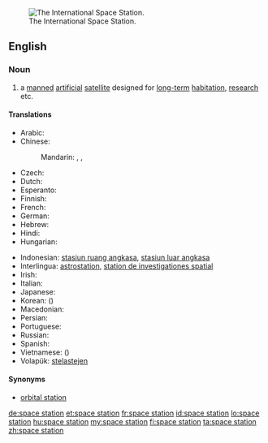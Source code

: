 [[Image:STS-114_view_of_the_ISS_after_undocking.jpg|thumb|right|The International Space Station.]]
==English==

===Noun===
{{wikipedia}}
{{en-noun|head=[[space]] [[station]]}}

# a [[manned]] [[artificial]] [[satellite]] designed for [[long-term]] [[habitation]], [[research]] etc.

====Translations====
{{trans-top|manned artificial satellite}}
* Arabic: {{t-|ar|محطة فضاء|f|tr=muHáttat faDaa'|sc=Arab}}
* Chinese:
*: Mandarin: {{t|cmn|空間站|sc=Hani}}, {{t|cmn|空间站|tr=kōngjiānzhàn|sc=Hani}}, {{t|cmn|太空站|tr=tàikōngzhàn|sc=Hans}}
* Czech: {{t-|cs|vesmírná stanice|f}}
* Dutch: {{t-|nl|ruimtestation|n}}
* Esperanto: {{t-|eo|kosmostacio}}
* Finnish: {{t+|fi|avaruusasema}}
* French: {{t+|fr|station spatiale|f}}
* German: {{t+|de|Raumstation}}
* Hebrew: {{t-|he|תחנת חלל|f|tr=takhanát-khalál}}
* Hindi: {{t-|hi|अंतरिक्ष स्टेशन|tr=antarikṣ sṭēśan|sc=Deva}}
* Hungarian: {{t+|hu|űrállomás}}
{{trans-mid}}
* Indonesian: [[stasiun ruang angkasa]], [[stasiun luar angkasa]]
* Interlingua: [[astrostation]], [[station de investigationes spatial]]
* Irish: {{t-|ga|stáisiún spáis|m}}
* Italian: {{t-|it|stazione spaziale|f}}
* Japanese: {{t-|ja|宇宙ステーション|tr=uchū-sutēshon|sc=Jpan}}
* Korean: {{t-|ko|우주 정거장|tr=uju jeong-geojang|sc=Kore}} ({{t-|ko|宇宙停車場|sc=Kore}})
* Macedonian: {{t-|mk|вселенска станица|f|tr=vsélenska stánica}}
* Persian: {{t-|fa|ایستگاه فضایی|sc=fa-Arab}}
* Portuguese: {{t-|pt|estação de espaço|f}}
* Russian: {{t-|ru|космическая станция|f|tr=kosmíčeskaja stáncija|sc=Cyrl}}
* Spanish: {{t-|es|estación espacial|f}}
* Vietnamese: {{t-|vi|trạm không gian}} ({{t-|vi|站空間}})
* Volapük: [[stelastejen]]
{{trans-bottom}}

====Synonyms====
* [[orbital station]]

[[de:space station]]
[[et:space station]]
[[fr:space station]]
[[id:space station]]
[[lo:space station]]
[[hu:space station]]
[[my:space station]]
[[fi:space station]]
[[ta:space station]]
[[zh:space station]]